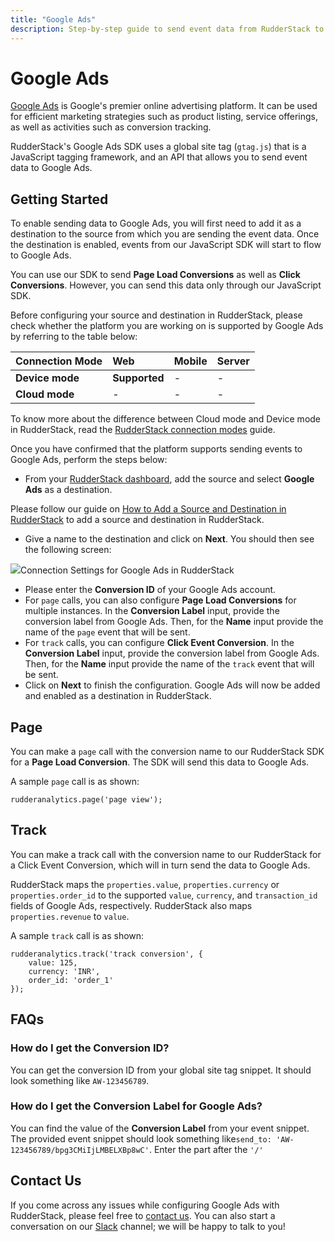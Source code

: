 ```yaml
---
title: "Google Ads"
description: Step-by-step guide to send event data from RudderStack to Google Ads
---
```


# Google Ads

[Google Ads](https://ads.google.com/) is Google's premier online advertising platform. It can be used for efficient marketing strategies such as product listing, service offerings, as well as activities such as conversion tracking.

RudderStack's Google Ads SDK uses a global site tag \(`gtag.js`\) that is a JavaScript tagging framework, and an API that allows you to send event data to Google Ads.

## Getting Started

To enable sending data to Google Ads, you will first need to add it as a destination to the source from which you are sending the event data. Once the destination is enabled, events from our JavaScript SDK will start to flow to Google Ads.

<div class="infoBlock">

You can use our SDK to send **Page Load Conversions** as well as **Click Conversions**. However, you can send this data only through our JavaScript SDK.

</div>

Before configuring your source and destination in RudderStack, please check whether the platform you are working on is supported by Google Ads by referring to the table below:

| **Connection Mode** | **Web**       | **Mobile** | **Server** |
| :------------------ | :------------ | :--------- | :--------- |
| **Device mode**     | **Supported** | -          | -          |
| **Cloud mode**      | -             | -          | -          |

<div class="infoBlock">

To know more about the difference between Cloud mode and Device mode in RudderStack, read the <a href="../../get-started/rudderstack-connection-modes">RudderStack connection modes</a> guide.

</div>

Once you have confirmed that the platform supports sending events to Google Ads, perform the steps below:

- From your [RudderStack dashboard](https://app.rudderlabs.com/), add the source and select **Google Ads** as a destination.

<div class="infoBlock">

Please follow our guide on <a href="../connections/adding-source-and-destination-rudderstack">How to Add a Source and Destination in RudderStack</a> to add a source and destination in RudderStack.

</div>

- Give a name to the destination and click on **Next**. You should then see the following screen:

<img src="../../../../images/assets/image (40) (1) (1).png" /><span class="imageTitle">Connection Settings for Google Ads in RudderStack</span>

- Please enter the **Conversion ID** of your Google Ads account.
- For `page` calls, you can also configure **Page Load Conversions** for multiple instances. In the **Conversion Label** input, provide the conversion label from Google Ads. Then, for the **Name** input provide the name of the `page` event that will be sent.
- For `track` calls, you can configure **Click Event Conversion**. In the **Conversion Label** input, provide the conversion label from Google Ads. Then, for the **Name** input provide the name of the `track` event that will be sent.
- Click on **Next** to finish the configuration. Google Ads will now be added and enabled as a destination in RudderStack.

## Page

You can make a `page` call with the conversion name to our RudderStack SDK for a **Page Load Conversion**. The SDK will send this data to Google Ads.

A sample `page` call is as shown:

```text
rudderanalytics.page('page view');
```

## Track

You can make a track call with the conversion name to our RudderStack for a Click Event Conversion, which will in turn send the data to Google Ads.

RudderStack maps the `properties.value`, `properties.currency` or `properties.order_id` to the supported `value`, `currency`, and `transaction_id` fields of Google Ads, respectively. RudderStack also maps `properties.revenue` to `value`.

A sample `track` call is as shown:

```text
rudderanalytics.track('track conversion', {
    value: 125,
    currency: 'INR',
    order_id: 'order_1'
});
```

## FAQs

### How do I get the Conversion ID?

You can get the conversion ID from your global site tag snippet. It should look something like `AW-123456789`.

### How do I get the Conversion Label for Google Ads?

You can find the value of the **Conversion Label** from your event snippet. The provided event snippet should look something like`send_to: 'AW-123456789/bpg3CMiIjLMBELXBp8wC'`. Enter the part after the `'/'`

## Contact Us

If you come across any issues while configuring Google Ads with RudderStack, please feel free to [contact us](mailto:%20docs@rudderstack.com). You can also start a conversation on our [Slack](https://rudderstack.com/join-rudderstack-slack-community) channel; we will be happy to talk to you!
